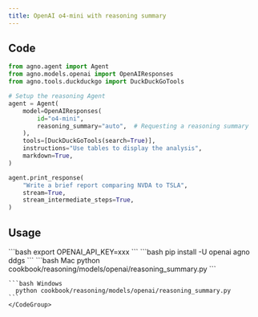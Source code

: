 ```yaml
---
title: OpenAI o4-mini with reasoning summary
---
```


## Code

```python cookbook/reasoning/models/openai/reasoning_summary.py
from agno.agent import Agent
from agno.models.openai import OpenAIResponses
from agno.tools.duckduckgo import DuckDuckGoTools

# Setup the reasoning Agent
agent = Agent(
    model=OpenAIResponses(
        id="o4-mini",
        reasoning_summary="auto",  # Requesting a reasoning summary
    ),
    tools=[DuckDuckGoTools(search=True)],
    instructions="Use tables to display the analysis",
    markdown=True,
)

agent.print_response(
    "Write a brief report comparing NVDA to TSLA",
    stream=True,
    stream_intermediate_steps=True,
)
```

## Usage

<Steps>
  <Snippet file="create-venv-step.mdx" />

  <Step title="Set your API key">
    ```bash
    export OPENAI_API_KEY=xxx
    ```
  </Step>

  <Step title="Install libraries">
    ```bash
    pip install -U openai agno ddgs
    ```
  </Step>

  <Step title="Run Agent">
    <CodeGroup>
    ```bash Mac
      python cookbook/reasoning/models/openai/reasoning_summary.py
    ```

    ```bash Windows
      python cookbook/reasoning/models/openai/reasoning_summary.py
    ```
    </CodeGroup>
  </Step>
</Steps>
